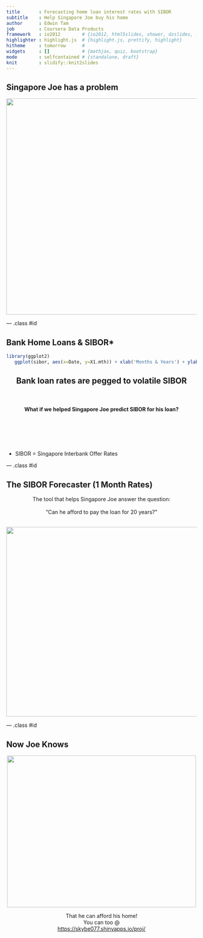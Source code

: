```yaml
---
title       : Forecasting home loan interest rates with SIBOR
subtitle    : Help Singapore Joe buy his home 
author      : Edwin Tam
job         : Coursera Data Products
framework   : io2012        # {io2012, html5slides, shower, dzslides, ...}
highlighter : highlight.js  # {highlight.js, prettify, highlight}
hitheme     : tomorrow      # 
widgets     : []            # {mathjax, quiz, bootstrap}
mode        : selfcontained # {standalone, draft}
knit        : slidify::knit2slides
---
```

## Singapore Joe has a problem 

<img width=1000px height=570px src="assets/fig/joe.png"></img>

--- .class #id 

## Bank Home Loans & SIBOR*

```r
library(ggplot2)
   ggplot(sibor, aes(x=Date, y=X1.mth)) + xlab('Months & Years') + ylab('1-month Sibor Value') + geom_line(colour="red", size=1) + scale_colour_hue(h=c(0, 90)) + guides(fill=FALSE)

```
<h2 style='text-align: center'>
Bank loan rates are pegged to volatile SIBOR
</h2>
<h4 style='text-align: center'><br><br>
What if we helped Singapore Joe <b>predict SIBOR for his loan</b>?
</h4>

<br><br><br><br>
<p style='font-style: italic; font-size=1px'>* SIBOR = Singapore Interbank Offer Rates</p>

--- .class #id 

## The SIBOR Forecaster (1 Month Rates)
<div style='text-align: center'>The tool that helps Singapore Joe answer the question: 
<br><br>
"Can he afford to pay the loan for 20 years?"
</div>
<br>
<img width=1000px height=500px src="assets/fig/forecaster.png"></img>

--- .class #id 

## Now Joe Knows 
<div style='text-align: center;'>
<img width=500px height=400px src="assets/fig/home.png"></img>
</div>
<p style='text-align: center'>
That he can afford his home!
<br>
You can too @
<br>
<a href="https://skybe077.shinyapps.io/proj/">https://skybe077.shinyapps.io/proj/</a>
</p>

